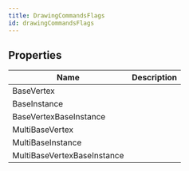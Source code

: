 ```yaml
---
title: DrawingCommandsFlags
id: drawingCommandsFlags
---
```


## Properties

| Name | Description |
| - | - |
| BaseVertex |  |
| BaseInstance |  |
| BaseVertexBaseInstance |  |
| MultiBaseVertex |  |
| MultiBaseInstance |  |
| MultiBaseVertexBaseInstance |  |

